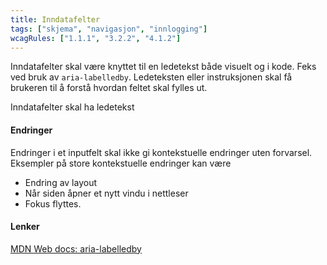 ```yaml
---
title: Inndatafelter
tags: ["skjema", "navigasjon", "innlogging"]
wcagRules: ["1.1.1", "3.2.2", "4.1.2"]
---
```



Inndatafelter skal være knyttet til en ledetekst både visuelt og i kode. Feks ved bruk av `aria-labelledby`.
Ledeteksten eller instruksjonen skal få brukeren til å forstå hvordan feltet skal fylles ut.

<List>
    <CheckListItem>Inndatafelter skal ha ledetekst</CheckListItem>
</List>

#### Endringer

Endringer i et inputfelt skal ikke gi kontekstuelle endringer uten forvarsel.
Eksempler på store kontekstuelle endringer kan være

-   Endring av layout
-   Når siden åpner et nytt vindu i nettleser
-   Fokus flyttes.

#### Lenker

[MDN Web docs: aria-labelledby](https://developer.mozilla.org/en-US/docs/Web/Accessibility/ARIA/ARIA_Techniques/Using_the_aria-labelledby_attribute)

